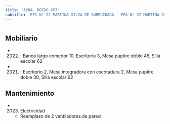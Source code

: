 ```yaml
---
title: 'AVDA. BOEDO 657'
subtitle: 'EPC N° 22 MARTINA SILVA DE GURRUCHAGA - EPA N° 22 MARTINA SILVA DE GURRUCHAGA'
---
```


#


## Mobiliario

*  (2022) : Banco largo comedor 10, Escritorio 3, Mesa pupitre doble 45, Silla escolar 62 

*  (2021) : Escritorio 2, Mesa integradora con escotadura 2, Mesa pupitre doble 30, Silla escolar 62 





## Mantenimiento

*  (2023) Electricidad 
    + Reemplazo de 2 ventiladores de pared



